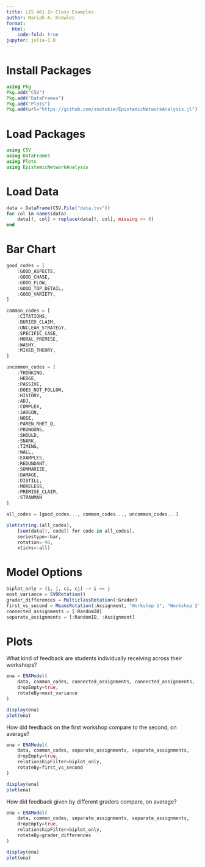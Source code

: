 ```yaml
---
title: LIS 461 In Class Examples
author: Mariah A. Knowles
format:
  html:
    code-fold: true
jupyter: julia-1.8
---
```


# Install Packages

```julia
using Pkg
Pkg.add("CSV")
Pkg.add("DataFrames")
Pkg.add("Plots")
Pkg.add(url="https://github.com/snotskie/EpistemicNetworkAnalysis.jl")
```

# Load Packages

```julia
using CSV
using DataFrames
using Plots
using EpistemicNetworkAnalysis
```

# Load Data

```julia
data = DataFrame(CSV.File("data.tsv"))
for col in names(data)
    data[!, col] = replace(data[!, col], missing => 0)
end
```

# Bar Chart

```julia
good_codes = [
    :GOOD_ASPECTS,
    :GOOD_CHASE,
    :GOOD_FLOW,
    :GOOD_TOP_DETAIL,
    :GOOD_VARIETY,
]

common_codes = [
    :CITATIONS,
    :BURIED_CLAIM,
    :UNCLEAR_STRATEGY,
    :SPECIFIC_CASE,
    :MORAL_PREMISE,
    :WASHY,
    :MIXED_THEORY,
]

uncommon_codes = [
    :THINKING,
    :HEDGE,
    :PASSIVE,
    :DOES_NOT_FOLLOW,
    :HISTORY,
    :ADJ,
    :COMPLEX,
    :JARGON,
    :NOSE,
    :PAREN_RHET_Q,
    :PRONOUNS,
    :SHOULD,
    :SNARK,
    :TIMING,
    :WALL,
    :EXAMPLES,
    :REDUNDANT,
    :SUMMARIZE,
    :DAMAGE,
    :DISTILL,
    :MORELESS,
    :PREMISE_CLAIM,
    :STRAWMAN
]

all_codes = [good_codes..., common_codes..., uncommon_codes...]

plot(string.(all_codes),
    [sum(data[!, code]) for code in all_codes],
    seriestype=:bar,
    rotation=-90,
    xticks=:all)
```

# Model Options

```julia
biplot_only = (i, j, ci, cj) -> i == j
most_variance = SVDRotation()
grader_differences = MulticlassRotation(:Grader)
first_vs_second = MeansRotation(:Assignment, "Workshop 1", "Workshop 2")
connected_assignments = [:RandomID]
separate_assignments = [:RandomID, :Assignment]
```

# Plots

What kind of feedback are students individually receiving across their workshops?

```julia
ena = ENAModel(
    data, common_codes, connected_assignments, connected_assignments,
    dropEmpty=true,
    rotateBy=most_variance
)

display(ena)
plot(ena)
```

How did feedback on the first workshop compare to the second, on average?

```julia
ena = ENAModel(
    data, common_codes, separate_assignments, separate_assignments,
    dropEmpty=true,
    relationshipFilter=biplot_only,
    rotateBy=first_vs_second
)

display(ena)
plot(ena)
```

How did feedback given by different graders compare, on average?

```julia
ena = ENAModel(
    data, common_codes, separate_assignments, separate_assignments,
    dropEmpty=true,
    relationshipFilter=biplot_only,
    rotateBy=grader_differences
)

display(ena)
plot(ena)
```